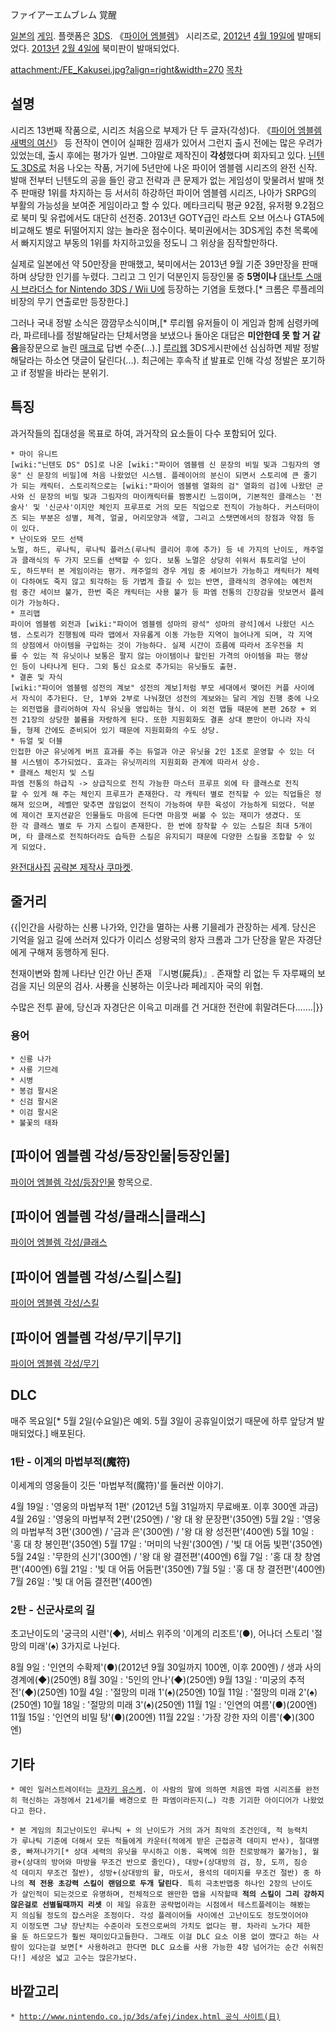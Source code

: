 ファイアーエムブレム 覚醒

[[일본]]의 [[게임]]. 플랫폼은 [[3DS]]. 《[[파이어 엠블렘]]》 시리즈로, [[2012년]] [[4월 19일]]에 발매되었다. [[2013년]] [[2월 4일]]에 북미판이 발매되었다.

attachment:/FE_Kakusei.jpg?align=right&width=270 [[목차]]

== 설명 ==
시리즈 13번째 작품으로, 시리즈 처음으로 부제가 단 두 글자(각성)다. 《[[파이어 엠블렘 새벽의 여신]]》 등 전작이 연이어 실패한 낌새가 있어서 그런지 출시 전에는 많은 우려가 있었는데, 출시 후에는 평가가 일변. 그야말로 제작진이 '''각성'''했다며 회자되고 있다.
[[닌텐도 3DS]]로 처음 나오는 작품, 거기에 5년만에 나온 파이어 엠블렘 시리즈의 완전 신작. 발매 전부터 닌텐도의 공을 들인 광고 전략과 큰 문제가 없는 게임성이 맞물려서 발매 첫 주 판매량 1위를 차지하는 등 서서히 하강하던 파이어 엠블렘 시리즈, 나아가 SRPG의 부활의 가능성을 보여준 게임이라고 할 수 있다. 메타크리틱 평균 92점, 유저평 9.2점으로 북미 및 유럽에서도 대단히 선전중. 2013년 GOTY급인 라스트 오브 어스나 GTA5에 비교해도 별로 뒤떨어지지 않는 놀라운 점수이다. 북미권에서는 3DS게임 추천 목록에서 빠지지않고 부동의 1위를 차지하고있을 정도니 그 위상을 짐작할만하다.

실제로 일본에선 약 50만장을 판매했고, 북미에서는 2013년 9월 기준 39만장을 판매하며 상당한 인기를 누렸다. 그리고 그 인기 덕분인지 등장인물 중 '''5명이나 ''' [[대난투 스매시 브라더스 for Nintendo 3DS / Wii U]]에 등장하는 기염을 토했다.[* 크롬은 루플레의 비장의 무기 연출로만 등장한다.]

그러나 국내 정발 소식은 깜깜무소식이며,[* 루리웹 유저들이 이 게임과 함께 심령카메라, 파르테나를 정발해달라는 단체서명을 보냈으나 돌아온 대답은 '''미안한데 못 할 거 같음'''을장문으로 늘린 [[매크로]] 답변 수준(...).] [[루리웹]] 3DS게시판에선 심심하면 제발 정발해달라는 하소연 댓글이 달린다(...). 최근에는 후속작 [[파이어 엠블렘 if|if]] 발표로 인해 각성 정발은 포기하고 if 정발을 바라는 분위기.


== 특징 ==
과거작들의 집대성을 목표로 하여, 과거작의 요소들이 다수 포함되어 있다.
 * 마이 유니트
 [wiki:"닌텐도 DS" DS]로 나온 [wiki:"파이어 엠블렘 신 문장의 비밀 빛과 그림자의 영웅" 신 문장의 비밀]에 처음 나왔었던 시스템. 플레이어의 분신이 되면서 스토리에 큰 줄기가 되는 캐릭터. 스토리적으로는 [wiki:"파이어 엠블렘 열화의 검" 열화의 검]에 나왔던 군사와 신 문장의 비밀 빛과 그림자의 마이캐릭터를 짬뽕시킨 느낌이며, 기본적인 클래스는 '전술사' 및 '신군사'이지만 체인지 프루프로 거의 모든 직업으로 전직이 가능하다. 커스터마이즈 되는 부분은 성별, 체격, 얼굴, 머리모양과 색깔, 그리고 스탯면에서의 장점과 약점 등이 있다.
 * 난이도와 모드 선택
 노멀, 하드, 루나틱, 루나틱 플러스(루나틱 클리어 후에 추가) 등 네 가지의 난이도, 캐주얼과 클래식의 두 가지 모드를 선택할 수 있다. 보통 노멀은 상당히 쉬워서 튜토리얼 난이도, 하드부터 본 게임이라는 평가. 캐주얼의 경우 게임 중 세이브가 가능하고 캐릭터가 체력이 다하여도 죽지 않고 퇴각하는 등 가볍게 즐길 수 있는 반면, 클래식의 경우에는 예전처럼 중간 세이브 불가, 한번 죽은 캐릭터는 사용 불가 등 파엠 전통의 긴장감을 맛보면서 플레이가 가능하다.
 * 프리맵
 파이어 엠블렘 외전과 [wiki:"파이어 엠블렘 성마의 광석" 성마의 광석]에서 나왔던 시스템. 스토리가 진행됨에 따라 맵에서 자유롭게 이동 가능한 지역이 늘어나게 되며, 각 지역의 상점에서 아이템을 구입하는 것이 가능하다. 실제 시간이 흐름에 따라서 조우전을 치를 수 있는 적 유닛이나 보통은 팔지 않는 아이템이나 할인된 가격의 아이템을 파는 행상인 등이 나타나게 된다. 그외 통신 요소로 추가되는 유닛들도 출현.
 * 결혼 및 자식 
 [wiki:"파이어 엠블렘 성전의 계보" 성전의 계보]처럼 부모 세대에서 맺어진 커플 사이에서 자식이 추가된다. 단, 1부와 2부로 나눠졌던 성전의 계보와는 달리 게임 진행 중에 나오는 외전맵을 클리어하여 자식 유닛을 영입하는 형식. 이 외전 맵들 때문에 본편 26장 + 외전 21장의 상당한 볼륨을 자랑하게 된다. 또한 지원회화도 결혼 상대 뿐만이 아니라 자식들, 형제 간에도 준비되어 있기 때문에 지원회화의 수도 상당.
 * 듀얼 및 더블
 인접한 아군 유닛에게 버프 효과를 주는 듀얼과 아군 유닛을 2인 1조로 운영할 수 있는 더블 시스템이 추가되었다. 효과는 유닛끼리의 지원회화 관계에 따라서 상승.
 * 클래스 체인지 및 스킬
 파엠 전통의 하급직 -> 상급직으로 전직 가능한 마스터 프루프 외에 타 클래스로 전직할 수 있게 해 주는 체인지 프루프가 존재한다. 각 캐릭터 별로 전직할 수 있는 직업들은 정해져 있으며, 레벨만 맞추면 끊임없이 전직이 가능하여 무한 육성이 가능하게 되었다. 덕분에 제이건 포지션같은 인물들도 마음에 든다면 마음껏 써볼 수 있는 재미가 생겼다. 또한 각 클래스 별로 두 가지 스킬이 존재한다. 한 번에 장착할 수 있는 스킬은 최대 5개이며, 타 클래스로 전직하더라도 습득한 스킬은 유지되기 때문에 다양한 스킬을 조합할 수 있게 되었다.

[http://www.mediafire.com/?7j5fhmdn4dwovxe 완전대사집]
[http://www.kumarket.net 공략본 제작사 쿠마켓].

== 줄거리 ==
{{|인간을 사랑하는 신룡 나가와, 인간을 멸하는 사룡 기믈레가 관장하는 세계. 당신은 기억을 잃고 길에 쓰러져 있다가 이리스 성왕국의 왕자 크롬과 그가 단장을 맡은 자경단에게 구해져 동행하게 된다.

천재이변와 함께 나타난 인간 아닌 존재 『시병(屍兵)』. 존재할 리 없는 두 자루째의 보검을 지닌 의문의 검사. 사룡을 신봉하는 이웃나라 페레지아 국의 위협.

수많은 전투 끝에, 당신과 자경단은 이윽고 미래를 건 거대한 전란에 휘말려든다…….|}}

=== 용어 ===
 * 신룡 나가
 * 사룡 기므레
 * 시병
 * 봉검 팔시온
 * 신검 팔시온
 * 이검 팔시온
 * 불꽃의 태좌

== [파이어 엠블렘 각성/등장인물|등장인물] ==
[[파이어 엠블렘 각성/등장인물]] 항목으로.

== [파이어 엠블렘 각성/클래스|클래스] ==
[[파이어 엠블렘 각성/클래스]]

== [파이어 엠블렘 각성/스킬|스킬] ==
[[파이어 엠블렘 각성/스킬]]

== [파이어 엠블렘 각성/무기|무기] ==
[[파이어 엠블렘 각성/무기]]

== DLC ==
매주 목요일[* 5월 2일(수요일)은 예외. 5월 3일이 공휴일이었기 때문에 하루 앞당겨 발매되었다.] 배포된다. 

=== 1탄 - 이계의 마법부적(魔符) ===
이세계의 영웅들이 깃든 '마법부적(魔符)'를 둘러싼 이야기.

4월 19일 : '영웅의 마법부적 1편' (2012년 5월 31일까지 무료배포. 이후 300엔 과금)
4월 26일 : '영웅의 마법부적 2편'(250엔) / '왕 대 왕 문장편'(350엔)
5월  2일 : '영웅의 마법부적 3편'(300엔) / '금과 은'(300엔) / '왕 대 왕 성전편'(400엔)
5월 10일 : '홍 대 창 봉인편'(350엔)
5월 17일 : '머미의 낙원'(300엔) / '빛 대 어둠 빛편'(350엔)
5월 24일 : '무한의 신기'(300엔) / '왕 대 왕 결전편'(400엔)
6월 7일 : '홍 대 창 창염편'(400엔)
6월 21일 : '빛 대 어둠 어둠편'(350엔)
7월 5일 : '홍 대 창 결전편'(400엔)
7월 26일 : '빛 대 어둠 결전편'(400엔)

=== 2탄 - 신군사로의 길 ===
초고난이도의 '궁극의 시련'(◆), 서비스 위주의 '이계의 리조트'(●), 어나더 스토리 '절망의 미래'(♠) 3가지로 나뉜다.

8월 9일 : '인연의 수확제'(●)(2012년 9월 30일까지 100엔, 이후 200엔) / 생과 사의 경계에(◆)(250엔)
8월 30일 : '5인의 안나'(◆)(250엔)
9월 13일 : '미궁의 추적전'(◆)(250엔)
10월 4일 : '절망의 미래 1'(♠)(250엔)
10월 11일 : '절망의 미래 2'(♠)(250엔)
10월 18일 : '절망의 미래 3'(♠)(250엔)
11월 1일 : '인연의 여름'(●)(200엔)
11월 15일 : '인연의 비밀 탕'(●)(200엔)
11월 22일 : '가장 강한 자의 이름'(◆)(300엔)

== 기타 ==
 * 메인 일러스트레이터는 [[코자키 유스케]]. 이 사람의 말에 의하면 처음엔 파엠 시리즈를 완전히 혁신하는 과정에서 21세기를 배경으로 한 파엠이라든지(…) 각종 기괴한 아이디어가 나왔었다고 한다.

 * 본 게임의 최고난이도인 루나틱 + 의 난이도가 거의 과거 최악의 조건인데, 적 능력치가 루나틱 기준에 더해서 모든 적들에게 카운터(적에게 받은 근접공격 데미지 반사), 절대명중, 빠져나가기[* 상대 세력의 유닛을 무시하고 이동. 육벽에 의한 진로방해가 불가능], 월광+(상대의 방어와 마방을 무조건 반으로 줄인다), 대방+(상대방의 검, 창, 도끼, 짐승석 데미지 무조건 절반), 성방+(상대방의 활, 마도서, 용석의 데미지를 무조건 절반) 중 하나의 '''적 전용 초강력 스킬이 랜덤으로 두개 달린다'''. 특히 극초반맵중 하나인 2장의 난이도가 살인적이 되는것으로 유명하며, 전체적으로 왠만한 맵을 시작할때 '''적의 스킬이 그리 강하지 않은걸로 선별될때까지 리셋''' 이 제일 유효한 공략법이라는 시점에서 테스트플레이는 해봤는지 의심될 정도의 잡스러운 조정이다. 각성 플레이어들 사이에선 고난이도도 정도껏이어야지 이정도면 그냥 장난치는 수준이라 도전으로써의 가치도 없다는 평. 차라리 노가다 제한을 둔 하드모드가 훨씬 재미있다고들한다. 그래도 이걸 DLC 요소 이용 없이 깼다고 하는 사람이 있다는걸 보면[* 사용하려고 한다면 DLC 요소를 사용 가능한 4장 넘어가는 순간 쉬워진다!] 세상은 넓고 고수는 많은가보다.

== 바깥고리 ==
 * [[http://www.nintendo.co.jp/3ds/afej/index.html 공식 사이트(日)]]
